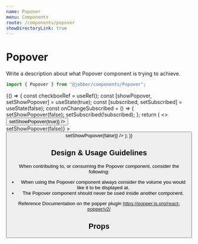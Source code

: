 ```yaml
---
name: Popover
menu: Components
route: /components/popover
showDirectoryLink: true
---
```



# Popover

<ComponentStatus stage="pre" responsive="no" accessible="no" />

Write a description about what Popover component is trying to achieve.

```ts
import { Popover } from "@jobber/components/Popover";
```

<Playground>
  {() => {
    const checkboxRef = useRef();
    const [showPopover, setShowPopover] = useState(true);
    const [subscribed, setSubscribed] = useState(false);
    const onChangeSubscribed = () => {
      setShowPopover(false);
      setSubscribed(!subscribed);
    };
    return (
      <>
        <Checkbox
          defaultChecked={true}
          label="Subscribe on marketing emails"
          ref={checkboxRef}
          checked={subscribed}
          onChange={onChangeSubscribed}
        />
        <div>
          <Button
            label="Restart Scenario"
            onClick={() => setShowPopover(true)}
          />
        </div>
        <Popover
          attachTo={checkboxRef}
          open={showPopover}
          dismissible={true}
          placement={["right", "top"]}
          title="Show popover on load!"
          onRequestClose={() => setShowPopover(false)}
        >
          <Content>
            <Button
              label="Disappear forever"
              onClick={() => setShowPopover(false)}
            />
          </Content>
        </Popover>
      </>
    );
  }}
</Playground>

<!--
  It is not necessary to include Design & Usage Guidlelines. Use this section
  to answer common questions and considerations about component usage.
-->

## Design & Usage Guidelines

When contributing to, or consuming the Popover component, consider the
following:

- When using the Popover component always consider the volume you would like it
  to be displayed at.
- The Popover component should never be used inside another component.

Reference Documentation on the popper plugin
https://popper.js.org/react-popper/v2/

## Props

<Props of={Popover} />

<!--
  It is not necessary to provide an example of each prop. Use usage examples to
  highlight key features of a component or particular considerations.

  See `Button.mdx` for a good example of this.
-->
